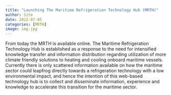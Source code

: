 ```yaml
---
title: "Launching The Maritime Refrigeration Technology Hub (MRTH)"
author: Site
date: 2022-07-05
categories: [MRTH]
image: img.jpg
---
```


From today the MRTH is available online. The Maritime Refrigeration Technology Hub is established as a response to the need for intensified knowledge transfer and information distribution regarding utilization of more climate friendly solutions to heating and cooling onboard maritime vessels. Currently there is only scattered information available on how the maritime sector could leapfrog directly towards a refrigeration technology with a low environmental impact, and hence the intention of this web-based technology hub is to collect and disseminate information, experience and knowledge to accelerate this transition for the maritime sector.